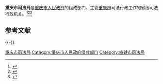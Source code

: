 {{Infobox PRCG
|机构名称 = 重庆市司法局
|标志1    = Red star.svg
|标志1说明 =
|职位1    = 局长
|人员1    =  
|职位2    = 副局长
|人员2    =
|成立时间 =
|业务上级机构 = [[中华人民共和国司法部|中华人民共和国司法部]]
|组织上级机构 = [[重庆市人民政府|重庆市人民政府]]
|中共上级 = [[中国共产党重庆市委员会政法委员会|中国共产党重庆市委员会政法委员会]]
|中共本级 =
|本级纪检 =
|本级监察 =
|机构类型 = 省级人民政府组成部门
|行政级别 = 正地厅级
|地址1    = [[重庆市|重庆市]]
|网站     =
|网址     =
}}

'''重庆市司法局'''是[[重庆市人民政府|重庆市人民政府]]的组成部门、主管[[重庆市|重庆市]]司法行政工作的省级司法行政机关。<ref>{{Cite book|title=中华实用法学大辞典|author=栗劲, 李放主编; 马新福, 龙斯荣, 高格副主编|publisher=吉林大学出版社|year=1988|isbn=|location=长春|pages=}}</ref><ref>{{Cite book|title=法学大辞典|author=邹瑜, 顾明总主编; 高扬瑜, 郑杨副总主编|publisher=中国政法大学出版社|year=1991|isbn=|location=北京|pages=}}</ref><ref>{{Cite book|title=中华法学大辞典 • 诉讼法学卷|author=陈光中主编; 丁慕英, 刘文, 田祖思等编|publisher=中国检察出版社|year=1995|isbn=|location=北京|pages=}}</ref>

== 参考文献 ==
{{Reflist}}

{{-}}
{{重庆市人民政府}}
{{重庆市政法系统主要领导人}}

[[Category:重庆市司法局|]]
[[Category:重庆市人民政府组成部门|Category:重庆市人民政府组成部门]]
[[Category:直辖市司法局|Category:直辖市司法局]]